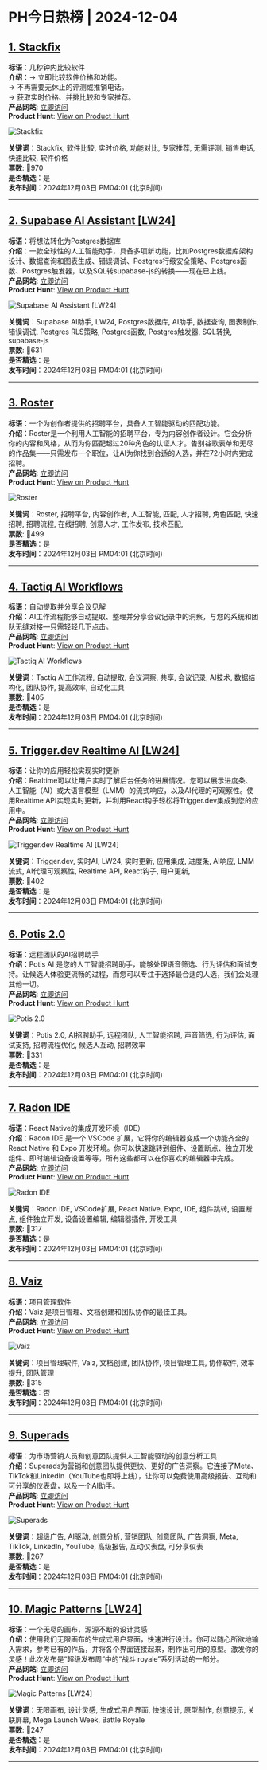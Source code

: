 # PH今日热榜 | 2024-12-04  

## [1. Stackfix](https://www.producthunt.com/posts/stackfix?utm_campaign=producthunt-api&utm_medium=api-v2&utm_source=Application%3A+ph-daily+%28ID%3A+150577%29)  
**标语**：几秒钟内比较软件  
**介绍**：→ 立即比较软件价格和功能。  
→ 不再需要无休止的评测或推销电话。  
→ 获取实时价格、并排比较和专家推荐。  
**产品网站**: [立即访问](https://www.producthunt.com/r/XBT7WNLDR3XEFO?utm_campaign=producthunt-api&utm_medium=api-v2&utm_source=Application%3A+ph-daily+%28ID%3A+150577%29)  
**Product Hunt**: [View on Product Hunt](https://www.producthunt.com/posts/stackfix?utm_campaign=producthunt-api&utm_medium=api-v2&utm_source=Application%3A+ph-daily+%28ID%3A+150577%29)  

![Stackfix](https://ph-files.imgix.net/8120002d-85cf-4424-98ad-ac7abddbe837.png?auto=format&fit=crop&frame=1&h=512&w=1024)  

**关键词**：Stackfix, 软件比较, 实时价格, 功能对比, 专家推荐, 无需评测, 销售电话, 快速比较, 软件价格  
**票数**: 🔺970  
**是否精选**：是  
**发布时间**：2024年12月03日 PM04:01 (北京时间)  

---  

## [2. Supabase AI Assistant [LW24]](https://www.producthunt.com/posts/supabase-ai-assistant-lw24?utm_campaign=producthunt-api&utm_medium=api-v2&utm_source=Application%3A+ph-daily+%28ID%3A+150577%29)  
**标语**：将想法转化为Postgres数据库  
**介绍**：一款全球性的人工智能助手，具备多项新功能，比如Postgres数据库架构设计、数据查询和图表生成、错误调试、Postgres行级安全策略、Postgres函数、Postgres触发器，以及SQL转supabase-js的转换——现在已上线。  
**产品网站**: [立即访问](https://www.producthunt.com/r/ICYTGXTAQZG6MV?utm_campaign=producthunt-api&utm_medium=api-v2&utm_source=Application%3A+ph-daily+%28ID%3A+150577%29)  
**Product Hunt**: [View on Product Hunt](https://www.producthunt.com/posts/supabase-ai-assistant-lw24?utm_campaign=producthunt-api&utm_medium=api-v2&utm_source=Application%3A+ph-daily+%28ID%3A+150577%29)  

![Supabase AI Assistant [LW24]](https://ph-files.imgix.net/d37f48ea-289d-45b3-845c-d988f9c9aa10.png?auto=format&fit=crop&frame=1&h=512&w=1024)  

**关键词**：Supabase AI助手, LW24, Postgres数据库, AI助手, 数据查询, 图表制作, 错误调试, Postgres RLS策略, Postgres函数, Postgres触发器, SQL转换, supabase-js  
**票数**: 🔺631  
**是否精选**：是  
**发布时间**：2024年12月03日 PM04:01 (北京时间)  

---  

## [3. Roster](https://www.producthunt.com/posts/roster-2?utm_campaign=producthunt-api&utm_medium=api-v2&utm_source=Application%3A+ph-daily+%28ID%3A+150577%29)  
**标语**：一个为创作者提供的招聘平台，具备人工智能驱动的匹配功能。  
**介绍**：Roster是一个利用人工智能的招聘平台，专为内容创作者设计。它会分析你的内容和风格，从而为你匹配超过20种角色的认证人才。告别谷歌表单和无尽的作品集——只需发布一个职位，让AI为你找到合适的人选，并在72小时内完成招聘。  
**产品网站**: [立即访问](https://www.producthunt.com/r/YP2WEOUNJRFLKR?utm_campaign=producthunt-api&utm_medium=api-v2&utm_source=Application%3A+ph-daily+%28ID%3A+150577%29)  
**Product Hunt**: [View on Product Hunt](https://www.producthunt.com/posts/roster-2?utm_campaign=producthunt-api&utm_medium=api-v2&utm_source=Application%3A+ph-daily+%28ID%3A+150577%29)  

![Roster](https://ph-files.imgix.net/b099e9d7-49c1-43e8-8c61-260cad8b81de.png?auto=format&fit=crop&frame=1&h=512&w=1024)  

**关键词**：Roster, 招聘平台, 内容创作者, 人工智能, 匹配, 人才招聘, 角色匹配, 快速招聘, 招聘流程, 在线招聘, 创意人才, 工作发布, 技术匹配,  
**票数**: 🔺499  
**是否精选**：是  
**发布时间**：2024年12月03日 PM04:01 (北京时间)  

---  

## [4. Tactiq AI Workflows](https://www.producthunt.com/posts/tactiq-ai-workflows?utm_campaign=producthunt-api&utm_medium=api-v2&utm_source=Application%3A+ph-daily+%28ID%3A+150577%29)  
**标语**：自动提取并分享会议见解  
**介绍**：AI工作流程能够自动提取、整理并分享会议记录中的洞察，与您的系统和团队无缝对接—只需轻轻几下点击。  
**产品网站**: [立即访问](https://www.producthunt.com/r/4XYLPRXZNHDXXR?utm_campaign=producthunt-api&utm_medium=api-v2&utm_source=Application%3A+ph-daily+%28ID%3A+150577%29)  
**Product Hunt**: [View on Product Hunt](https://www.producthunt.com/posts/tactiq-ai-workflows?utm_campaign=producthunt-api&utm_medium=api-v2&utm_source=Application%3A+ph-daily+%28ID%3A+150577%29)  

![Tactiq AI Workflows](https://ph-files.imgix.net/04b15b42-c222-4b4d-aacf-5c1e2a2548b6.png?auto=format&fit=crop&frame=1&h=512&w=1024)  

**关键词**：Tactiq AI工作流程, 自动提取, 会议洞察, 共享, 会议记录, AI技术, 数据结构化, 团队协作, 提高效率, 自动化工具  
**票数**: 🔺405  
**是否精选**：是  
**发布时间**：2024年12月03日 PM04:01 (北京时间)  

---  

## [5. Trigger.dev Realtime AI [LW24]](https://www.producthunt.com/posts/trigger-dev-realtime-ai-lw24?utm_campaign=producthunt-api&utm_medium=api-v2&utm_source=Application%3A+ph-daily+%28ID%3A+150577%29)  
**标语**：让你的应用轻松实现实时更新  
**介绍**：Realtime可以让用户实时了解后台任务的进展情况。您可以展示进度条、人工智能（AI）或大语言模型（LMM）的流式响应，以及AI代理的可观察性。使用Realtime API实现实时更新，并利用React钩子轻松将Trigger.dev集成到您的应用中。  
**产品网站**: [立即访问](https://www.producthunt.com/r/VIAN4THYI2QAQ7?utm_campaign=producthunt-api&utm_medium=api-v2&utm_source=Application%3A+ph-daily+%28ID%3A+150577%29)  
**Product Hunt**: [View on Product Hunt](https://www.producthunt.com/posts/trigger-dev-realtime-ai-lw24?utm_campaign=producthunt-api&utm_medium=api-v2&utm_source=Application%3A+ph-daily+%28ID%3A+150577%29)  

![Trigger.dev Realtime AI [LW24]](https://ph-files.imgix.net/7704da0b-809c-4dbe-8c4d-a9a481a2bab9.jpeg?auto=format&fit=crop&frame=1&h=512&w=1024)  

**关键词**：Trigger.dev, 实时AI, LW24, 实时更新, 应用集成, 进度条, AI响应, LMM流式, AI代理可观察性, Realtime API, React钩子, 用户更新,  
**票数**: 🔺402  
**是否精选**：是  
**发布时间**：2024年12月03日 PM04:01 (北京时间)  

---  

## [6. Potis 2.0](https://www.producthunt.com/posts/potis-2-0?utm_campaign=producthunt-api&utm_medium=api-v2&utm_source=Application%3A+ph-daily+%28ID%3A+150577%29)  
**标语**：远程团队的AI招聘助手  
**介绍**：Potis AI 是您的人工智能招聘助手，能够处理语音筛选、行为评估和面试支持。让候选人体验更流畅的过程，而您可以专注于选择最合适的人选，我们会处理其他一切。  
**产品网站**: [立即访问](https://www.producthunt.com/r/O34Q57LKZ2CK5T?utm_campaign=producthunt-api&utm_medium=api-v2&utm_source=Application%3A+ph-daily+%28ID%3A+150577%29)  
**Product Hunt**: [View on Product Hunt](https://www.producthunt.com/posts/potis-2-0?utm_campaign=producthunt-api&utm_medium=api-v2&utm_source=Application%3A+ph-daily+%28ID%3A+150577%29)  

![Potis 2.0](https://ph-files.imgix.net/6e201561-4e2d-48b4-a9c5-e363cc896119.png?auto=format&fit=crop&frame=1&h=512&w=1024)  

**关键词**：Potis 2.0, AI招聘助手, 远程团队, 人工智能招聘, 声音筛选, 行为评估, 面试支持, 招聘流程优化, 候选人互动, 招聘效率  
**票数**: 🔺331  
**是否精选**：是  
**发布时间**：2024年12月03日 PM04:01 (北京时间)  

---  

## [7. Radon IDE](https://www.producthunt.com/posts/radon-ide?utm_campaign=producthunt-api&utm_medium=api-v2&utm_source=Application%3A+ph-daily+%28ID%3A+150577%29)  
**标语**：React Native的集成开发环境（IDE）  
**介绍**：Radon IDE 是一个 VSCode 扩展，它将你的编辑器变成一个功能齐全的 React Native 和 Expo 开发环境。你可以快速跳转到组件、设置断点、独立开发组件、即时编辑设备设置等等，所有这些都可以在你喜欢的编辑器中完成。  
**产品网站**: [立即访问](https://www.producthunt.com/r/JOBNG35VMBIXFU?utm_campaign=producthunt-api&utm_medium=api-v2&utm_source=Application%3A+ph-daily+%28ID%3A+150577%29)  
**Product Hunt**: [View on Product Hunt](https://www.producthunt.com/posts/radon-ide?utm_campaign=producthunt-api&utm_medium=api-v2&utm_source=Application%3A+ph-daily+%28ID%3A+150577%29)  

![Radon IDE](https://ph-files.imgix.net/4847d8d5-4e98-44bd-b6e2-4f89c7fb37c2.png?auto=format&fit=crop&frame=1&h=512&w=1024)  

**关键词**：Radon IDE, VSCode扩展, React Native, Expo, IDE, 组件跳转, 设置断点, 组件独立开发, 设备设置编辑, 编辑器插件, 开发工具  
**票数**: 🔺317  
**是否精选**：是  
**发布时间**：2024年12月03日 PM04:01 (北京时间)  

---  

## [8. Vaiz](https://www.producthunt.com/posts/vaiz?utm_campaign=producthunt-api&utm_medium=api-v2&utm_source=Application%3A+ph-daily+%28ID%3A+150577%29)  
**标语**：项目管理软件  
**介绍**：Vaiz 是项目管理、文档创建和团队协作的最佳工具。  
**产品网站**: [立即访问](https://www.producthunt.com/r/KIVAMJVYQHZCNT?utm_campaign=producthunt-api&utm_medium=api-v2&utm_source=Application%3A+ph-daily+%28ID%3A+150577%29)  
**Product Hunt**: [View on Product Hunt](https://www.producthunt.com/posts/vaiz?utm_campaign=producthunt-api&utm_medium=api-v2&utm_source=Application%3A+ph-daily+%28ID%3A+150577%29)  

![Vaiz](https://ph-files.imgix.net/c840ea8f-108b-4d1c-a7d6-fc257f660583.png?auto=format&fit=crop&frame=1&h=512&w=1024)  

**关键词**：项目管理软件, Vaiz, 文档创建, 团队协作, 项目管理工具, 协作软件, 效率提升, 团队管理  
**票数**: 🔺315  
**是否精选**：否  
**发布时间**：2024年12月03日 PM04:01 (北京时间)  

---  

## [9. Superads](https://www.producthunt.com/posts/superads-2?utm_campaign=producthunt-api&utm_medium=api-v2&utm_source=Application%3A+ph-daily+%28ID%3A+150577%29)  
**标语**：为市场营销人员和创意团队提供人工智能驱动的创意分析工具  
**介绍**：Superads为营销和创意团队提供更快、更好的广告洞察。它连接了Meta、TikTok和LinkedIn（YouTube也即将上线），让你可以免费使用高级报告、互动和可分享的仪表盘，以及一个AI助手。  
**产品网站**: [立即访问](https://www.producthunt.com/r/7OXCA5U56GCJIZ?utm_campaign=producthunt-api&utm_medium=api-v2&utm_source=Application%3A+ph-daily+%28ID%3A+150577%29)  
**Product Hunt**: [View on Product Hunt](https://www.producthunt.com/posts/superads-2?utm_campaign=producthunt-api&utm_medium=api-v2&utm_source=Application%3A+ph-daily+%28ID%3A+150577%29)  

![Superads](https://ph-files.imgix.net/4c77d482-aa24-4a60-ac0d-38b13537be56.png?auto=format&fit=crop&frame=1&h=512&w=1024)  

**关键词**：超级广告, AI驱动, 创意分析, 营销团队, 创意团队, 广告洞察, Meta, TikTok, LinkedIn, YouTube, 高级报告, 互动仪表盘, 可分享仪表  
**票数**: 🔺267  
**是否精选**：是  
**发布时间**：2024年12月03日 PM04:01 (北京时间)  

---  

## [10. Magic Patterns [LW24]](https://www.producthunt.com/posts/magic-patterns-lw24?utm_campaign=producthunt-api&utm_medium=api-v2&utm_source=Application%3A+ph-daily+%28ID%3A+150577%29)  
**标语**：一个无尽的画布，源源不断的设计灵感  
**介绍**：使用我们无限画布的生成式用户界面，快速进行设计。你可以随心所欲地输入需求，参考已有的作品，并将各个界面链接起来，制作出可用的原型。激发你的灵感！此次发布是“超级发布周”中的“战斗 royale”系列活动的一部分。  
**产品网站**: [立即访问](https://www.producthunt.com/r/VNNV3BV75G55YW?utm_campaign=producthunt-api&utm_medium=api-v2&utm_source=Application%3A+ph-daily+%28ID%3A+150577%29)  
**Product Hunt**: [View on Product Hunt](https://www.producthunt.com/posts/magic-patterns-lw24?utm_campaign=producthunt-api&utm_medium=api-v2&utm_source=Application%3A+ph-daily+%28ID%3A+150577%29)  

![Magic Patterns [LW24]](https://ph-files.imgix.net/7ae4c9a2-1c11-4815-9152-033faf240fba.png?auto=format&fit=crop&frame=1&h=512&w=1024)  

**关键词**：无限画布, 设计灵感, 生成式用户界面, 快速设计, 原型制作, 创意提示, 关联屏幕, Mega Launch Week, Battle Royale  
**票数**: 🔺247  
**是否精选**：是  
**发布时间**：2024年12月03日 PM04:01 (北京时间)  

---  

